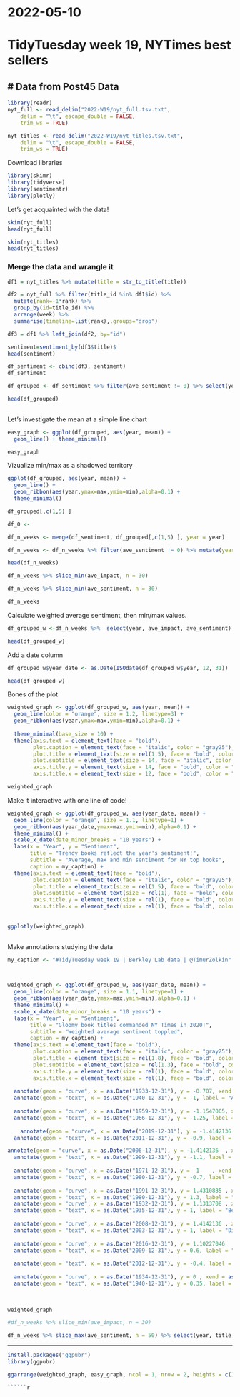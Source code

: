 # 2022-05-10
# TidyTuesday week 19, NYTimes best sellers
# Data from Post45 Data
---

```{r}
library(readr)
nyt_full <- read_delim("2022-W19/nyt_full.tsv.txt", 
    delim = "\t", escape_double = FALSE, 
    trim_ws = TRUE)

nyt_titles <- read_delim("2022-W19/nyt_titles.tsv.txt", 
    delim = "\t", escape_double = FALSE, 
    trim_ws = TRUE)
```
Download libraries
```{r}
library(skimr)
library(tidyverse)
library(sentimentr)
library(plotly)
```

Let's get acquainted with the data!
```{r}
skim(nyt_full)
head(nyt_full)

skim(nyt_titles)
head(nyt_titles)
```
### Merge the data and wrangle it 

```{r}
df1 = nyt_titles %>% mutate(title = str_to_title(title))
```

```{r}
df2 = nyt_full %>% filter(title_id %in% df1$id) %>%
  mutate(rank=-1*rank) %>%
  group_by(id=title_id) %>%
  arrange(week) %>%
  summarise(timeline=list(rank),.groups="drop")

df3 = df1 %>% left_join(df2, by="id")
```


```{r}
sentiment=sentiment_by(df3$title)$
head(sentiment)
```


```{r}
df_sentiment <- cbind(df3, sentiment)
df_sentiment

```

```{r}
df_grouped <- df_sentiment %>% filter(ave_sentiment != 0) %>% select(year, ave_sentiment, total_weeks) %>% group_by(year) %>% summarise(mean = mean(ave_sentiment), max = max(ave_sentiment), min = min(ave_sentiment), n_weeks = sum(total_weeks))

head(df_grouped)
  
```
Let's investigate the mean at a simple line chart
```{r}
easy_graph <- ggplot(df_grouped, aes(year, mean)) + 
  geom_line() + theme_minimal()

easy_graph
```

Vizualize min/max as a shadowed territory
```{r}
ggplot(df_grouped, aes(year, mean)) + 
  geom_line() +
  geom_ribbon(aes(year,ymax=max,ymin=min),alpha=0.1) + 
  theme_minimal()
```


```{r}
df_grouped[,c(1,5) ]

df_0 <- 

df_n_weeks <- merge(df_sentiment, df_grouped[,c(1,5) ], year = year)

df_n_weeks <- df_n_weeks %>% filter(ave_sentiment != 0) %>% mutate(year_part = total_weeks/n_weeks, ave_impact = ave_sentiment * year_part)

head(df_n_weeks)

```


```{r}
df_n_weeks %>% slice_min(ave_impact, n = 30)

df_n_weeks %>% slice_min(ave_sentiment, n = 30)
```

```{r}
df_n_weeks
```

Calculate weighted average sentiment, then min/max values.
```{r}
df_grouped_w <-df_n_weeks %>%  select(year, ave_impact, ave_sentiment) %>% group_by(year) %>% summarise(mean = sum(ave_impact), max = max(ave_sentiment), min = min(ave_sentiment))

head(df_grouped_w)
```
Add a date column
```{r}
df_grouped_w$year_date <- as.Date(ISOdate(df_grouped_w$year, 12, 31))

head(df_grouped_w)
```

Bones of the plot
```{r fig.height=6, fig.width=8}
weighted_graph <- ggplot(df_grouped_w, aes(year, mean)) + 
  geom_line(color = "orange", size = 1.2, linetype=3) +
  geom_ribbon(aes(year,ymax=max,ymin=min),alpha=0.1) +
  
  theme_minimal(base_size = 10) + 
  theme(axis.text = element_text(face = "bold"),
        plot.caption = element_text(face = "italic", color = "gray25"),
        plot.title = element_text(size = rel(1.5), face = "bold", color = "navyblue"),
        plot.subtitle = element_text(size = 14, face = "italic", color = "royalblue"),
        axis.title.y = element_text(size = 14, face = "bold", color = "navyblue"), 
        axis.title.x = element_text(size = 12, face = "bold", color = "navyblue"))

weighted_graph
```

Make it interactive with one line of code!
```{r}
weighted_graph <- ggplot(df_grouped_w, aes(year_date, mean)) + 
  geom_line(color = "orange", size = 1.1, linetype=1) +
  geom_ribbon(aes(year_date,ymax=max,ymin=min),alpha=0.1) +
  theme_minimal() + 
  scale_x_date(date_minor_breaks = "10 years") +
  labs(x = "Year", y = "Sentiment",
       title = "Trendy books reflect the year's sentiment!",
       subtitle = "Average, max and min sentiment for NY top books",
       caption = my_caption) +
  theme(axis.text = element_text(face = "bold"),
        plot.caption = element_text(face = "italic", color = "gray25"),
        plot.title = element_text(size = rel(1.5), face = "bold", color = "orange"),
        plot.subtitle = element_text(size = rel(1), face = "bold", color = "royalblue"),
        axis.title.y = element_text(size = rel(1), face = "bold", color = "black"), 
        axis.title.x = element_text(size = rel(1), face = "bold", color = "black"))
        
        
ggplotly(weighted_graph)
          
```

Make annotations studying the data
```{r fig.height=8, fig.width=10}
my_caption <- "#TidyTuesday week 19 | Berkley Lab data | @TimurZolkin"



weighted_graph <- ggplot(df_grouped_w, aes(year_date, mean)) + 
  geom_line(color = "orange", size = 1.1, linetype=1) +
  geom_ribbon(aes(year_date,ymax=max,ymin=min),alpha=0.1) +
  theme_minimal() + 
  scale_x_date(date_minor_breaks = "10 years") +
  labs(x = "Year", y = "Sentiment",
       title = "Gloomy book titles commanded NY Times in 2020!",
       subtitle = "Weighted average sentiment toppled",
       caption = my_caption) +
  theme(axis.text = element_text(face = "bold"),
        plot.caption = element_text(face = "italic", color = "gray25"),
        plot.title = element_text(size = rel(1.8), face = "bold", color = "darkcyan"),
        plot.subtitle = element_text(size = rel(1.3), face = "bold", color = "black"),
        axis.title.y = element_text(size = rel(1), face = "bold", color = "black"), 
        axis.title.x = element_text(size = rel(1), face = "bold", color = "black")) +
  
  annotate(geom = "curve", x = as.Date("1933-12-31"), y = -0.707, xend = as.Date("1939-12-31"), yend = -1, curvature = .3, linetype = 2) +
  annotate(geom = "text", x = as.Date("1940-12-31"), y = -1, label = "Anthony Adverse, 1933", hjust = "left", color = "Red2", size = 4, fontface = 2) +
  
  annotate(geom = "curve", x = as.Date("1959-12-31"), y = -1.1547005, xend = as.Date("1966-12-31"), yend = -1.25, curvature = .3, linetype = 2) +
  annotate(geom = "text", x = as.Date("1966-12-31"), y = -1.25, label = "Too Many Ghosts, 1959", hjust = "left", color = "Red2", size = 4, fontface = 2) +
  
    annotate(geom = "curve", x = as.Date("2019-12-31"), y = -1.4142136	, xend = as.Date("2011-12-31"), yend = -0.9, curvature = .3, linetype = 2) +
  annotate(geom = "text", x = as.Date("2011-12-31"), y = -0.9, label = "Liar Liar, 2019", hjust = "right", color = "Red2", size = 4, fontface = 2) +

annotate(geom = "curve", x = as.Date("2006-12-31"), y = -1.4142136	, xend = as.Date("1999-12-31"), yend = -1.1, curvature = .5, linetype = 2) +
  annotate(geom = "text", x = as.Date("1999-12-31"), y = -1.1, label = "Definitely Dead, 2006", hjust = "right", color = "Red2", size = 4, fontface = 2) +
  
  annotate(geom = "curve", x = as.Date("1971-12-31"), y = -1	, xend = as.Date("1980-12-31"), yend = -0.7, curvature = .3, linetype = 2) +
  annotate(geom = "text", x = as.Date("1980-12-31"), y = -0.7, label = "Nemesis, 1971", hjust = "left", color = "Red2", size = 4, fontface = 2) +
  
  annotate(geom = "curve", x = as.Date("1991-12-31"), y = 1.4310835	, xend = as.Date("1980-12-31"), yend = 1.3, curvature = .3, linetype = 2) +
  annotate(geom = "text", x = as.Date("1980-12-31"), y = 1.3, label = "Loves Music, Loves To Dance, 1991", hjust = "right", color = "Green4", size = 4, fontface = 2) +
  annotate(geom = "curve", x = as.Date("1932-12-31"), y = 1.1313708	, xend = as.Date("1935-12-31"), yend = 1, curvature = .3, linetype = 2) +
  annotate(geom = "text", x = as.Date("1935-12-31"), y = 1, label = "Benefits Received, 1932", hjust = "left", color = "Green4", size = 4, fontface = 2) +
  
  annotate(geom = "curve", x = as.Date("2008-12-31"), y = 1.4142136	, xend = as.Date("2003-12-31"), yend = 1, curvature = .3, linetype = 2) +
  annotate(geom = "text", x = as.Date("2003-12-31"), y = 1, label = "Divine Justice, 2008", hjust = "Right", color = "Green4", size = 4, fontface = 2) +
  
  annotate(geom = "curve", x = as.Date("2016-12-31"), y = 1.10227046	, xend = as.Date("2009-12-31"), yend = 0.6, curvature = .3, linetype = 2) +
  annotate(geom = "text", x = as.Date("2009-12-31"), y = 0.6, label = "Tom Clancy: True Faith And Allegiance, 2016", hjust = "right", color = "Green4", size = 4, fontface = 2) +
  
  annotate(geom = "text", x = as.Date("2012-12-31"), y = -0.4, label = "Range of title sentiment", hjust = "right", color = "Gray45", size = 5, fontface = 2) +
  
  annotate(geom = "curve", x = as.Date("1934-12-31"), y = 0	, xend = as.Date("1940-12-31"), yend = 0.3, curvature = .3, linetype = 2) +
  annotate(geom = "text", x = as.Date("1940-12-31"), y = 0.35, label = "Weighted Average Sentiment", hjust = "left", color = "Orange1", size = 5, fontface = 2)
  
 

weighted_graph
```

```{r}
#df_n_weeks %>% slice_min(ave_impact, n = 30)

df_n_weeks %>% slice_max(ave_sentiment, n = 50) %>% select(year, title, ave_sentiment)
```


-----------------

```{r}
install.packages("ggpubr")
library(ggpubr)
```

```{r}
ggarrange(weighted_graph, easy_graph, ncol = 1, nrow = 2, heights = c(1, 0.7))
```

```{r}

``````{r}

```

```{r}

```
